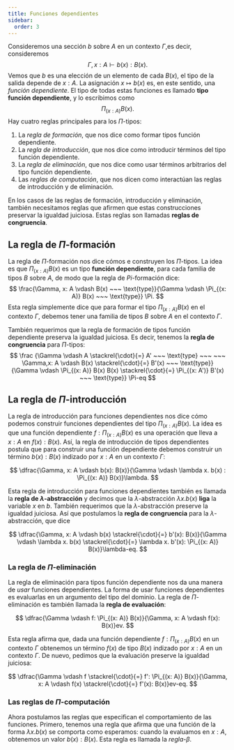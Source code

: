 ```yaml
---
title: Funciones dependientes
sidebar: 
  order: 3
---
```


Consideremos una sección $b$ sobre $A$ en un contexto $\Gamma$,es decir, consideremos
$$
  \Gamma, x: A \vdash b(x): B(x).
$$
Vemos que $b$ es una elección de un elemento de cada $B(x)$, el tipo de la salida 
depende de $x: A$. La asignación $x \mapsto b(x)$ es, en este sentido, una 
*función dependiente*. El tipo de todas estas funciones es llamado
**tipo función dependiente**, y lo escribimos como 
$$
  \Pi_{(x: A)} B(x).
$$
Hay cuatro reglas principales para los $\Pi$-tipos:

1. La *regla de formación*, que nos dice como formar tipos función dependiente.
2. La *regla de introducción*, que nos dice como introducir términos del tipo función 
  dependiente.
3. La *regla de eliminación*, que nos dice como usar términos arbitrarios del tipo función
  dependiente.
4. Las *reglas de computación*, que nos dicen como interactúan las reglas de introducción 
  y de eliminación. 

En los casos de las reglas de formación, introducción y eliminación, también necesitamos 
reglas que afirmen que estas construcciones preservar la igualdad juiciosa. Estas reglas
son llamadas **reglas de congruencia**.

## La regla de $\Pi$-formación
La regla de $\Pi$-formación nos dice cómos e construyen los $\Pi$-tipos. La idea es que
$\Pi_{(x: A)} B(x)$ es un tipo **función dependiente**, para cada familia de tipos $B$
sobre $A$, de modo que la regla de $Pi$-formación dice:
$$
  \frac{\Gamma, x: A \vdash B(x) ~~~ \text{type}}{\Gamma \vdash \Pi_{(x: A)} B(x) ~~~ \text{type}} \Pi.
$$
Esta regla simplemente dice que para formar el tipo $\Pi_{(x: A)} B(x)$ en el contexto 
$\Gamma$, debemos tener una familia de tipos $B$ sobre $A$ en el contexto $\Gamma$.

También requerimos que la regla de formación de tipos función dependiente preserva la 
igualdad juiciosa. Es decir, tenemos la **regla de congruencia** para $\Pi$-tipos:
$$
  \frac
  {\Gamma \vdash A \stackrel{\cdot}{=} A' ~~~ \text{type} ~~~ ~~~ \Gamma,x: A \vdash B(x) \stackrel{\cdot}{=} B'(x) ~~~ \text{type}}
  {\Gamma \vdash \Pi_{(x: A)} B(x) B(x) \stackrel{\cdot}{=} \Pi_{(x: A')} B'(x) ~~~ \text{type}} \Pi-eq
$$

## La regla de $\Pi$-introducción
La regla de introducción para funciones dependientes nos dice cómo podemos construir
funciones dependientes del tipo $\Pi_{(x: A)} B(x)$. La idea es que una función 
dependiente $f: \Pi_{(x: A)} B(x)$ es una operación que lleva a  $x: A$ en 
$f(x): B(x)$. Así, la regla de introducción de tipos dependientes postula que para 
construir una función dependiente debemos construir un término $b(x): B(x)$ indizado 
por $x: A$ en un contexto $\Gamma$: 

$$
  \dfrac{\Gamma, x: A \vdash b(x): B(x)}{\Gamma \vdash \lambda x. b(x) : \Pi_{(x: A)} B(x)}\lambda.
$$

Esta regla de introducción para funciones dependientes también es llamada la 
**regla de $\lambda$-abstracción** y decimos que la $\lambda$-abstracción 
$\lambda x. b(x)$ **liga** la variable $x$ en $b$. 
También requerimos que la $\lambda$-abstracción preserve la igualdad juiciosa. Así que 
postulamos la **regla de congruencia** para la $\lambda$-abstracción, que dice

$$
  \dfrac{\Gamma, x: A  \vdash b(x) \stackrel{\cdot}{=} b'(x): B(x)}{\Gamma \vdash \lambda x. b(x) \stackrel{\cdot}{=} \lambda x. b'(x): \Pi_{(x: A)} B(x)}\lambda-eq.
$$


### La regla de $\Pi$-eliminación

La regla de eliminación para tipos función dependiente nos da una manera de *usar* 
funciones dependientes. La forma de usar funciones dependientes es evaluarlas en un 
argumento del tipo del dominio. La regla de $\Pi$-eliminación es también llamada la 
**regla de evaluación**:

$$
  \dfrac{\Gamma \vdash f: \Pi_{(x: A)} B(x)}{\Gamma, x: A \vdash f(x): B(x)}ev.  
$$

Esta regla afirma que, dada una función dependiente $f: \Pi_{(x: A)} B(x)$ en un contexto
$\Gamma$ obtenemos un término $f(x)$ de tipo $B(x)$ indizado por $x: A$ en un 
contexto $\Gamma$. De nuevo, pedimos que la evaluación preserve la igualdad juiciosa:

$$
  \dfrac{\Gamma \vdash f \stackrel{\cdot}{=} f': \Pi_{(x: A)} B(x)}{\Gamma, x: A \vdash f(x) \stackrel{\cdot}{=} f'(x): B(x)}ev-eq.
$$

### Las reglas de $\Pi$-computación

Ahora postulamos las reglas que especifican el comportamiento de las funciones. Primero,
tenemos una regla que afirma que una función de la forma $\lambda x. b(x)$ se comporta
como esperamos: cuando la evaluamos en $x: A$, obtenemos un valor $b(x): B(x)$. Esta
regla es llamada la *regla-$\beta$*.



